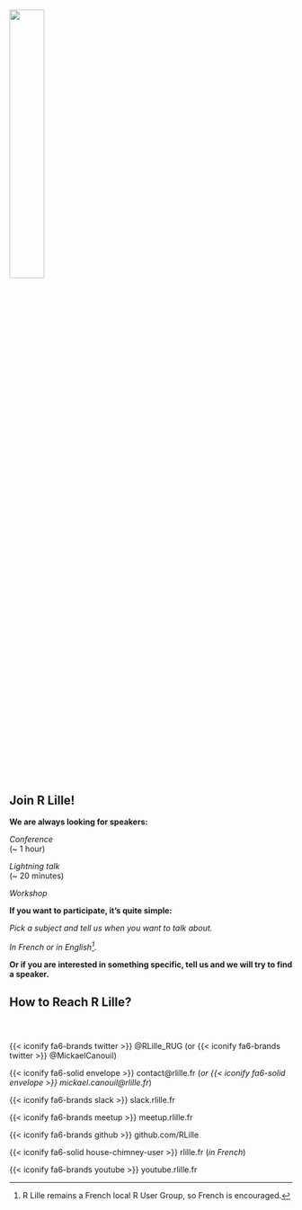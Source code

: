 # <img src = "_extensions/RLille/rlille/rlille.svg" width = "35%" /> {.center-x}

## Join R Lille!

:::: {layout="[[1], [1, 1, 1], [1], [1, 1], [1]]" layout-valign="center" .center-x}
__We are always looking for speakers:__

_Conference_  
(~ 1 hour)

_Lightning talk_  
(~ 20 minutes)

_Workshop_
::::

:::: {layout="[1]" layout-valign="center" .center-x}
__If you want to participate, it's quite simple:__

_Pick a subject and tell us when you want to talk about._

_In French or in English[^1]._

__Or if you are interested in something specific, tell us and we will try to find a speaker.__
::::

[^1]: R Lille remains a French local R User Group, so French is encouraged.

## How to Reach R Lille?

:::: {.center-x style="padding-top: 5%;"}
[{{< iconify fa6-brands twitter >}} @RLille_RUG](https://twitter.com/RLille_RUG){style="text-decoration: none;"} (or [{{< iconify fa6-brands twitter >}} @MickaelCanouil](https://twitter.com/MickaelCanouil){style="text-decoration: none;"})

[{{< iconify fa6-solid envelope >}} contact@rlille.fr](mailto:contact@rlille.fr){style="text-decoration: none;"}
(_or [{{< iconify fa6-solid envelope >}} mickael.canouil@rlille.fr](mailto:mickael.canouil@rlille.fr){style="text-decoration: none;"}_)

[{{< iconify fa6-brands slack >}} slack.rlille.fr](https://r-grrr.slack.com/archives/C042K6XB34G){style="text-decoration: none;"}

[{{< iconify fa6-brands meetup >}} meetup.rlille.fr](http://meetup.rlille.fr/){style="text-decoration: none;"}

[{{< iconify fa6-brands github >}} github.com/RLille](https://github.com/RLille){style="text-decoration: none;"}

[{{< iconify fa6-solid house-chimney-user >}} rlille.fr](https://rlille.fr/){style="text-decoration: none;"} (_in French_)

[{{< iconify fa6-brands youtube >}} youtube.rlille.fr](http://youtube.rlille.fr/){style="text-decoration: none;"}
::::
